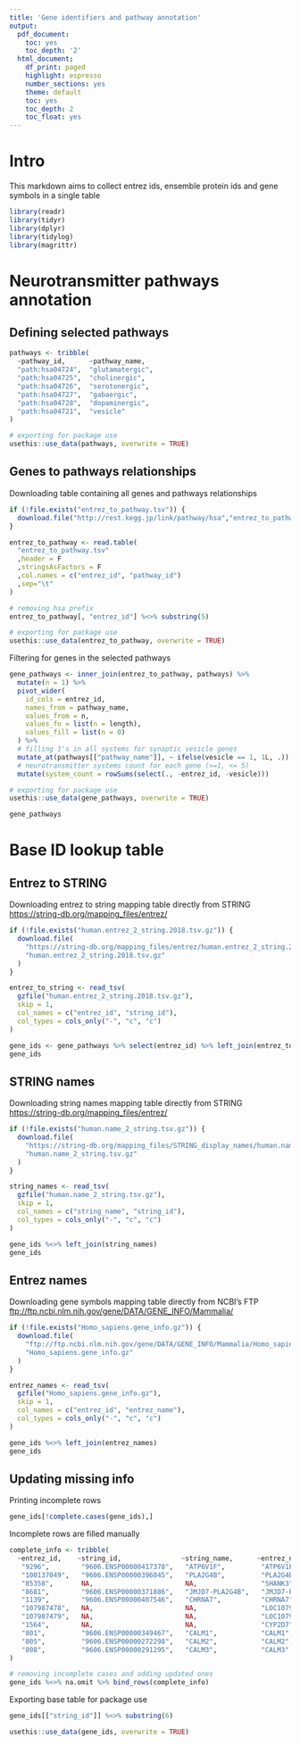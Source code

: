 ```yaml
---
title: 'Gene identifiers and pathway annotation'
output:
  pdf_document:
    toc: yes
    toc_depth: '2'
  html_document:
    df_print: paged
    highlight: espresso
    number_sections: yes
    theme: default
    toc: yes
    toc_depth: 2
    toc_float: yes
---
```

# Intro
This markdown aims to collect entrez ids, ensemble protein ids and gene symbols in a single table
```r
library(readr)
library(tidyr)
library(dplyr)
library(tidylog)
library(magrittr)
```

# Neurotransmitter pathways annotation

## Defining selected pathways
```r
pathways <- tribble(
  ~pathway_id,      ~pathway_name, 
  "path:hsa04724",  "glutamatergic",
  "path:hsa04725",  "cholinergic",  
  "path:hsa04726",  "serotonergic", 
  "path:hsa04727",  "gabaergic",    
  "path:hsa04728",  "dopaminergic", 
  "path:hsa04721",  "vesicle"
)

# exporting for package use
usethis::use_data(pathways, overwrite = TRUE)
```

## Genes to pathways relationships
Downloading table containing all genes and pathways relationships
```r
if (!file.exists("entrez_to_pathway.tsv")) {
  download.file("http://rest.kegg.jp/link/pathway/hsa","entrez_to_pathway.tsv")
}

entrez_to_pathway <- read.table(
  "entrez_to_pathway.tsv"
  ,header = F
  ,stringsAsFactors = F
  ,col.names = c("entrez_id", "pathway_id")
  ,sep="\t"
)

# removing hsa prefix
entrez_to_pathway[, "entrez_id"] %<>% substring(5)

# exporting for package use
usethis::use_data(entrez_to_pathway, overwrite = TRUE)
```

Filtering for genes in the selected pathways
```r
gene_pathways <- inner_join(entrez_to_pathway, pathways) %>%
  mutate(n = 1) %>%
  pivot_wider(
    id_cols = entrez_id,
    names_from = pathway_name, 
    values_from = n,
    values_fn = list(n = length),
    values_fill = list(n = 0)
  ) %>%
  # filling 1's in all systems for synaptic vesicle genes
  mutate_at(pathways[["pathway_name"]], ~ ifelse(vesicle == 1, 1L, .)) %>%
  # neurotransmitter systems count for each gene (>=1, <= 5)
  mutate(system_count = rowSums(select(., -entrez_id, -vesicle)))

# exporting for package use
usethis::use_data(gene_pathways, overwrite = TRUE)

gene_pathways
```

# Base ID lookup table

## Entrez to STRING
Downloading entrez to string mapping table directly from STRING  [https://string-db.org/mapping_files/entrez/](https://string-db.org/mapping_files/entrez/)

```r
if (!file.exists("human.entrez_2_string.2018.tsv.gz")) {
  download.file(
    "https://string-db.org/mapping_files/entrez/human.entrez_2_string.2018.tsv.gz",
    "human.entrez_2_string.2018.tsv.gz"
  )
}

entrez_to_string <- read_tsv(
  gzfile("human.entrez_2_string.2018.tsv.gz"),
  skip = 1,
  col_names = c("entrez_id", "string_id"),
  col_types = cols_only("-", "c", "c")
)

gene_ids <- gene_pathways %>% select(entrez_id) %>% left_join(entrez_to_string)
gene_ids
```

## STRING names

Downloading string names mapping table directly from STRING  [https://string-db.org/mapping_files/entrez/](https://string-db.org/mapping_files/entrez/)

```r
if (!file.exists("human.name_2_string.tsv.gz")) {
  download.file(
    "https://string-db.org/mapping_files/STRING_display_names/human.name_2_string.tsv.gz",
    "human.name_2_string.tsv.gz"
  )
}

string_names <- read_tsv(
  gzfile("human.name_2_string.tsv.gz"),
  skip = 1,
  col_names = c("string_name", "string_id"),
  col_types = cols_only("-", "c", "c")
)

gene_ids %<>% left_join(string_names)
gene_ids
```

## Entrez names

Downloading gene symbols mapping table directly from NCBI's FTP  [ftp://ftp.ncbi.nlm.nih.gov/gene/DATA/GENE_INFO/Mammalia/](ftp://ftp.ncbi.nlm.nih.gov/gene/DATA/GENE_INFO/Mammalia/)
```r
if (!file.exists("Homo_sapiens.gene_info.gz")) {
  download.file(
    "ftp://ftp.ncbi.nlm.nih.gov/gene/DATA/GENE_INFO/Mammalia/Homo_sapiens.gene_info.gz",
    "Homo_sapiens.gene_info.gz"
  )
}

entrez_names <- read_tsv(
  gzfile("Homo_sapiens.gene_info.gz"),
  skip = 1,
  col_names = c("entrez_id", "entrez_name"),
  col_types = cols_only("-", "c", "c")
)

gene_ids %<>% left_join(entrez_names)
gene_ids
```

## Updating missing info

Printing incomplete rows
```r
gene_ids[!complete.cases(gene_ids),]
```

Incomplete rows are filled manually
```r
complete_info <- tribble(
  ~entrez_id,    ~string_id,               ~string_name,      ~entrez_name,  
   "9296",        "9606.ENSP00000417378",   "ATP6V1F",         "ATP6V1F",      
   "100137049",   "9606.ENSP00000396045",   "PLA2G4B",         "PLA2G4B",      
   "85358",       NA,                       NA,                "SHANK3",       
   "8681",        "9606.ENSP00000371886",   "JMJD7-PLA2G4B",   "JMJD7-PLA2G4B",
   "1139",        "9606.ENSP00000407546",   "CHRNA7",          "CHRNA7",       
   "107987478",   NA,                       NA,                "LOC107987478", 
   "107987479",   NA,                       NA,                "LOC107987479", 
   "1564",        NA,                       NA,                "CYP2D7",       
   "801",         "9606.ENSP00000349467",   "CALM1",           "CALM1",        
   "805",         "9606.ENSP00000272298",   "CALM2",           "CALM2",        
   "808",         "9606.ENSP00000291295",   "CALM3",           "CALM3"
)

# removing incomplete cases and adding updated ones
gene_ids %<>% na.omit %>% bind_rows(complete_info)
```

Exporting base table for package use
```r
gene_ids[["string_id"]] %<>% substring(6)

usethis::use_data(gene_ids, overwrite = TRUE)
```

